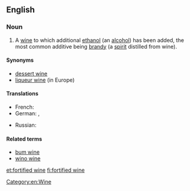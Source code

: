 ==English==
{{wikipedia}}

===Noun===
{{en-noun|head=[[fortified]] [[wine]]}}
# A [[wine]] to which additional [[ethanol]] (an [[alcohol]]) has been added, the most common additive being [[brandy]] (a [[spirit]] distilled from wine).

====Synonyms====
* [[dessert wine]]
* [[liqueur wine]] (in Europe)

====Translations====
{{trans-top|wine with distilled beverage added}}
* French: {{t|fr|vin muté|m}}
* German: {{t|de|verstärkter Wein|m}}, {{t|de|Likörwein|m}}
{{trans-mid}}
* Russian: {{t+|ru|креплёное вино|n|tr=krepljónoje vinó|sc=Cyrl}}
{{trans-bottom}}

====Related terms====
* [[bum wine]]
* [[wino wine]]

[[Category:en:Wine]]

[[et:fortified wine]]
[[fi:fortified wine]]